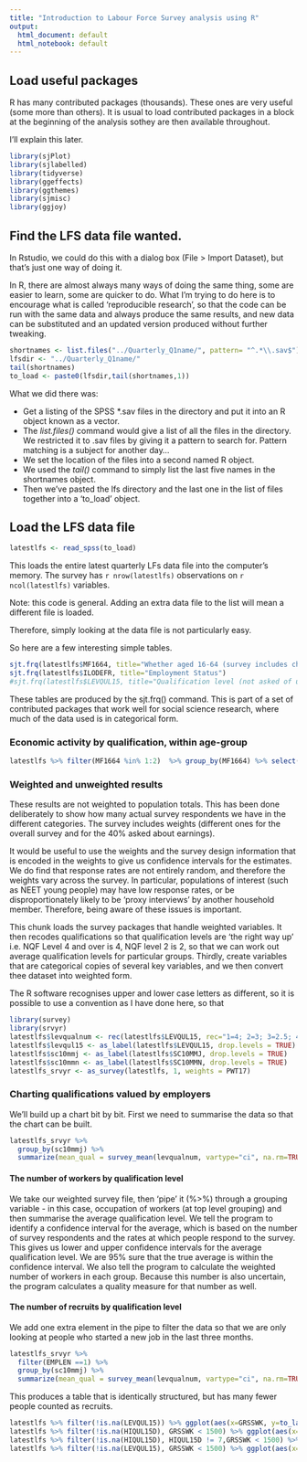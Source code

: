 ```yaml
---
title: "Introduction to Labour Force Survey analysis using R"
output:
  html_document: default
  html_notebook: default
---
```


## Load useful packages

R has many contributed packages (thousands). These ones are very useful (some more than others). It is usual to load contributed packages in a block at the beginning of the analysis sothey are then available throughout. 

I'll explain this later.

```r
library(sjPlot)
library(sjlabelled)
library(tidyverse)
library(ggeffects)
library(ggthemes)
library(sjmisc)
library(ggjoy)

```

## Find the LFS data file wanted. 

In Rstudio, we could do this with a dialog box (File > Import Dataset), but that's just one way of doing it. 

In R, there are almost always many ways of doing the same thing, some are easier to learn, some are quicker to do.  What I'm trying to do here is to encourage what is called 'reproducible research', so that the code can be run with the same data and always produce the same results, and new data can be substituted and an updated version produced without further tweaking.

```r
shortnames <- list.files("../Quarterly_Q1name/", pattern= "^.*\\.sav$")
lfsdir <- "../Quarterly_Q1name/"
tail(shortnames)
to_load <- paste0(lfsdir,tail(shortnames,1))

```

What we did there was:

* Get a listing of the SPSS *.sav files in the directory and put it into an R object known as a vector.
* The *list.files()* command would give a list of all the files in the directory. We restricted it to .sav files by giving it a pattern to search for. Pattern matching is a subject for another day...
* We set the location of the files into a second named R object.
* We used the *tail()* command to simply list the last five names in the shortnames object.
* Then we've pasted the lfs directory and the last one in the list of files together into a 'to_load' object.

## Load the LFS data file

```r
latestlfs <- read_spss(to_load)
```

This loads the entire latest quarterly LFs data file into the computer's memory. The survey has `r nrow(latestlfs)` observations on `r ncol(latestlfs)` variables.

Note: this code is general. Adding an extra data file to the list will mean a different file is loaded.

Therefore, simply looking at the data file is not particularly easy.

So here are a few interesting simple tables.


```r
sjt.frq(latestlfs$MF1664, title="Whether aged 16-64 (survey includes children, pensioners)")
sjt.frq(latestlfs$ILODEFR, title="Employment Status")
#sjt.frq(latestlfs$LEVQUL15, title="Qualification level (not asked of under 16 or over 70)")

```

These tables are produced by the sjt.frq() command. This is part of a set of contributed packages that work well for social science research, where much of the data used is in categorical form.


### Economic activity by qualification, within age-group

```r
latestlfs %>% filter(MF1664 %in% 1:2)  %>% group_by(MF1664) %>% select(LEVQUL15, ILODEFR, MF1664) %>% sjtab(fun="xtab", show.row.prc=TRUE)
```

### Weighted and unweighted results

These results are not weighted to population totals. This has been done deliberately to show how many actual survey respondents we have in the different categories. The survey includes weights (different ones for the overall survey and for the 40% asked about earnings). 

It would be useful to use the weights and the survey design information that is encoded in the weights to give us confidence intervals for the estimates. We do find that response rates are not entirely random, and therefore the weights vary across the survey. In particular, populations of interest (such as NEET young people) may have low response rates, or be disproportionately likely to be 'proxy interviews' by another household member. Therefore, being aware of these issues is important.

This chunk loads the survey packages that handle weighted variables. It then recodes qualifications so that qualification levels are 'the right way up' i.e. NQF Level 4 and over is 4, NQF level 2 is 2, so that we can work out average qualification levels for particular groups. Thirdly, create variables that are categorical copies of several key variables, and we then convert thee dataset into weighted form.

The R software recognises upper and lower case letters as different, so it is possible to use a convention as I have done here, so that 

```r
library(survey)
library(srvyr)
latestlfs$levqualnum <- rec(latestlfs$LEVQUL15, rec="1=4; 2=3; 3=2.5; 4=2; 5=1; 6=NA; 7=0", val.labels=c("No qualifications", "Below NQF Level 2", "NQF Level 2","Trade apprenticeships", "NQF Level 3",  "NQF Level 4 and above"))
latestlfs$levqul15 <- as_label(latestlfs$LEVQUL15, drop.levels = TRUE)
latestlfs$sc10mmj <- as_label(latestlfs$SC10MMJ, drop.levels = TRUE)
latestlfs$sc10mmn <- as_label(latestlfs$SC10MMN, drop.levels = TRUE)
latestlfs_srvyr <- as_survey(latestlfs, 1, weights = PWT17)

```

### Charting qualifications valued by employers

We'll build up a chart bit by bit. First we need to summarise the data so that the chart can be built.

```r
latestlfs_srvyr %>% 
  group_by(sc10mmj) %>% 
  summarize(mean_qual = survey_mean(levqualnum, vartype="ci", na.rm=TRUE), n = survey_total(na.rm=TRUE))
```
#### The number of workers by qualification level

We take our weighted survey file, then 'pipe' it (%>%) through a grouping variable - in this case, occupation of workers (at top level grouping) and then summarise the average qualification level. We tell the program to identify a confidence interval for the average, which is based on the number of survey respondents and the rates at which people respond to the survey.  This gives us lower and upper confidence intervals for the average qualification level. We are 95% sure that the true average is within the confidence interval. We also tell the program to calculate the weighted number of workers in each group. Because this number is also uncertain, the program calculates a quality measure for that number as well.

#### The number of recruits by qualification level

We add one extra element in the pipe to filter the data so that we are only looking at people who started a new job in the last three months.

```r
latestlfs_srvyr %>% 
  filter(EMPLEN ==1) %>%
  group_by(sc10mmj) %>% 
  summarize(mean_qual = survey_mean(levqualnum, vartype="ci", na.rm=TRUE), n = survey_total(na.rm=TRUE))
```

This produces a table that is identically structured, but has many fewer people counted as recruits.



```r
latestlfs %>% filter(!is.na(LEVQUL15)) %>% ggplot(aes(x=GRSSWK, y=to_label(LEVQUL15))) + geom_joy(rel_min_height=0.01) + labs(title="Weekly earnings of workers, AJ 2017", x="Gross weekly earnings", y="Qualification level") + theme_joy()
latestlfs %>% filter(!is.na(HIQUL15D), GRSSWK < 1500) %>% ggplot(aes(x=GRSSWK, y=to_label(HIQUL15D))) + geom_joy(rel_min_height=0.01) + labs(title="Weekly earnings of workers, AJ 2017", x="Gross weekly earnings", y="Qualification level") + theme_joy()
latestlfs %>% filter(!is.na(HIQUL15D), HIQUL15D != 7,GRSSWK < 1500) %>% ggplot(aes(x=GRSSWK, y=to_label(HIQUL15D))) + geom_joy(rel_min_height=0.01) + labs(title="Weekly earnings of workers, AJ 2017", x="Gross weekly earnings", y="Qualification level") + theme_joy()
latestlfs %>% filter(!is.na(LEVQUL15), GRSSWK < 1500) %>% ggplot(aes(x=GRSSWK, y=to_label(LEVQUL15))) + geom_joy(rel_min_height=0.01) + labs(title="Weekly earnings of workers, AJ 2017", x="Gross weekly earnings", y="Qualification level") + theme_joy()






```

